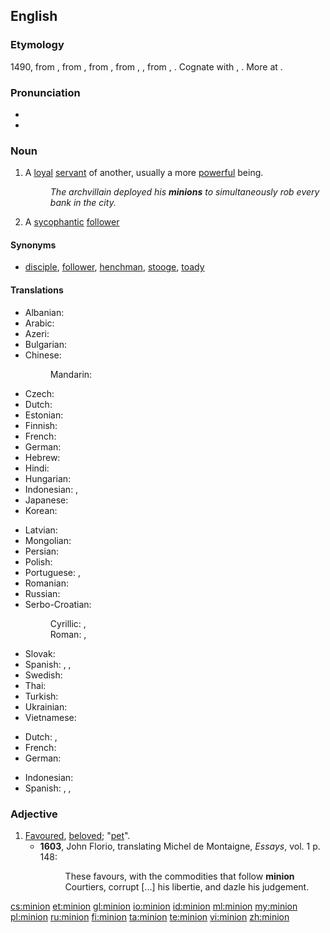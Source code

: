 ==English==
{{wikipedia}}

===Etymology===
1490, from {{etyl|frm}} {{term|mignon||lover, royal favourite, darling}}, from {{etyl|fro}} {{term|mignot||dainty, pleasing, gentle, kind|lang=fro}}, from {{etyl|frk}} {{recons|minnjo||love, friendship, affection, memory|lang=frk}}, from {{etyl|gem-pro|en}} {{recons|minþiō|lang=gem-pro}}, {{recons|mindiō||affectionate thought, care|lang=gem-pro}}, from {{etyl|ine-pro|en}} {{recons|men-|lang=ine-pro}}, {{recons|mnā-||to think|lang=ine-pro}}. Cognate with {{etyl|goh|-}} {{term|minnja||love, care, affection, desire, memory|lang=goh}}, {{etyl|osx|-}} {{term|minnea||love|lang=osx}}. More at {{l|en|mind}}.

===Pronunciation===
* {{IPA|/ˈmɪnjən/}}
* {{homophones|minyan}}

===Noun===
{{en-noun}}

# A [[loyal]] [[servant]] of another, usually a more [[powerful]] being.
#: ''The archvillain deployed his '''minions''' to simultaneously rob every bank in the city.''
# A [[sycophantic]] [[follower]]

====Synonyms====
* {{sense|loyal servant}} [[disciple]], [[follower]], [[henchman]], [[stooge]], [[toady]]

====Translations====
{{trans-top|loyal servant of another more powerful being}}
* Albanian: {{t-|sq|favorit}}
* Arabic: {{t-|ar|التابع|sc=Arab}}
* Azeri: {{t-|az|sevimli}}
* Bulgarian: {{t+|bg|любимец|tr=ljubimec}}
* Chinese:
*: Mandarin: {{t|cmn|奴才|tr=núcái}}
* Czech: {{t-|cs|oblíbenec}}
* Dutch: {{t+|nl|ondergeschikte}}
* Estonian: {{t-|et|käsilane}}
* Finnish: {{t+|fi|käskyläinen}}
* French: {{t+|fr|subalterne|m|f}}
* German: {{t-|de|Günstling}}
* Hebrew: {{t-|he|מְשָׁרֵת|sc=Hebr}}
* Hindi: {{t-|hi|wafadar|sc=Deva}}
* Hungarian: {{t+|hu|kegyenc}}
* Indonesian: {{t+|id|kaki tangan}}, {{t+|id|antek}}
* Japanese: {{t-|ja|子分|tr={{Jpan|こぶん}}, kobun|sc=Jpan}}
* Korean: {{t+|ko|앞잡이|tr=apjabi|sc=Kore}}
{{trans-mid}}
* Latvian: {{t-|lv|mīlulis}}
* Mongolian: {{t-|mn|шадар|tr=šadar|sc=Cyrl}}
* Persian: {{t-|fa|ﻕﻭﺸﻌﻤ|sc=Arab}}
* Polish: {{t-|pl|sługa}}
* Portuguese: {{t+|pt|favorito}}, {{t+|pt|lacaio|m}}
* Romanian: {{t-|ro|răsfățat}}
* Russian: {{t-|ru|верный слуга|tr=verniy sluga|sc=Cyrl}}
* Serbo-Croatian:
*: Cyrillic: {{t-|sh|штићеник|sc=Cyrl}}, {{t-|sh|љубимац|sc=Cyrl}}
*: Roman: {{t-|sh|štićenik}}, {{t-|sh|ljubimac}}
* Slovak: {{t-|sk|obľúbenec}}
* Spanish: {{t-|es|adlátere}}, {{t-|es|lacayo}}, {{t+|es|achichincle}}
* Swedish: {{t-|sv|skyddsling}}
* Thai: {{t-|th|ข้าราชการผู้น้อย|tr=kâa râat-chá-gaan pôo nói|sc=Thai}}
* Turkish: {{t+|tr|dalkavuk}}
* Ukrainian: {{t-|uk|фаворит|tr=favorít}}
* Vietnamese: {{t-|vi|kẻ nô lệ}}
{{trans-bottom}}

{{trans-top|A sycophantic follower}}
* Dutch: {{t-|nl|slaafs volgeling}}, {{t+|nl|hielenlikker}}
* French: {{t+|fr|laquais}}
* German: {{t-|de|günstling}}
{{trans-mid}}
* Indonesian: {{t+|id|kacung}}
* Spanish: {{t-|es|acólito}}, {{t+|es|sicario}}, {{t+|es|sicofante}}
{{trans-bottom}}

===Adjective===
{{en-adj}}

# [[favoured|Favoured]], [[beloved]]; "[[pet]]".
#* '''1603''', John Florio, translating Michel de Montaigne, ''Essays'', vol. 1 p. 148:
#*: These favours, with the commodities that follow '''minion''' Courtiers, corrupt [...] his libertie, and dazle his judgement.

[[cs:minion]]
[[et:minion]]
[[gl:minion]]
[[io:minion]]
[[id:minion]]
[[ml:minion]]
[[my:minion]]
[[pl:minion]]
[[ru:minion]]
[[fi:minion]]
[[ta:minion]]
[[te:minion]]
[[vi:minion]]
[[zh:minion]]